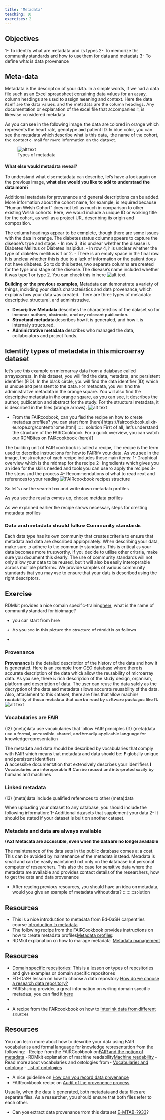 ```yaml
---
title: 'Metadata'
teaching: 10
exercises: 2
---
```

::: callout
## Objectives
1- To identify what are metadata and its types
2- To memorize the community standards and how to use them for data and metadata
3- To define what is data provenance
:::

## Meta-data

Metadata is the description of your data.  In a simple words, if we had a data file such as an Excel spreadsheet containing data values for an assay, column headings are used to assign meaning and context.  Here the data itself are the data values, and the metadata are the column headings. Any documentation or explanation of the excel file that accompanies it, is likewise considered metadata.

As you can see in the following image,  the data are colored in orange which represents the heart rate, genotype and patient ID. In blue color, you can see the metadata which describe what is this data, (the name of the cohort, the contact e-mail for more information on the dataset.

![Types of metadata](fig/fairifying1.jpg){alt='alt text'}


#### What else would metadata reveal?
To understand what else metadata can describe, let's have a look again on the previous image, **what else would you like to add to understand the data more?**

Additional metadata for provenance and general descriptions can be added. More information about the cohort name, for example, is required because "Human Welsh Cohort" does not tell us much in comparison to other existing Welsh cohorts. Here, we would include a unique ID or working title for the cohort, as well as a project URL describing its origin and composition.

The column headings appear to be complete, though there are some issues with the data in orange. The diabetes status column appears to capture the disease's type and stage.
- In row 3, it is unclear whether the disease is Diabetes Mellitus or Diabetes Insipidus.
- In row 4, it is unclear whether the type of diabetes mellitus is 1 or 2.
- There is an empty space in the final row. It is unclear whether this is due to a lack of information or the patient does not have diabetes.
So to do this better, two separate columns are created for the type and stage of the disease. The disease's name included whether it was type 1 or type 2. You can check this in here 
![Types of metadata](fig/fairifying4.jpg){alt='alt text'}


**Building on the previous examples,** Metadata can demonstrate a variety of things, including your data's characteristics and data provenance, which explains how your data was created. There are three types of metadata: descriptive, structural, and administrative.  

- **Descriptive Metadata** describes the characteristics of the dataset so for instance authors, abstracts, and any relevant publication.
- **Structural metadata** describes how it is generated, and how it is internally structured.
- **Administrative metadata** describes who managed the data, collaborators and project funds.  

::: discussion
## Identify types of metadata in this microarray dataset
let’s see this example on microarray data from a database called arrayexpress. In this dataset, you will find the data, metadata, and persistent identifier (PID). In the black circle, you will find the data identifier (ID) which is unique and persistent to the data. For metadata, you will find the administrative metadata in the orange square. You will also find the descriptive metadata in the orange square, as you can see, it describes the author, publication and abstract for the study. For the structural metadata, it is described in the files (orange arrows). 
![Types of metadata](fig/metadata.jpg){alt='alt text'}
:::



:::::::::::::::::::::::::::::: challenge
- From the FAIRcoobook, can you find the recipe on how to create metadata profiles? you can start from (here)[https://faircookbook.elixir-europe.org/content/home.html]
:::::: solution
First of all, let's understand the structure of the FAIRCookbook. For a quick overview, you can watch our RDMBites on FAIRcookbook (here)[]

The building unit of FAIR cookbook is called a recipe, The recipe is the term used to describe instructions for how to FAIRify your data. As you see in the image, the structure of each recipe includes these main items:
1- Graphical overview which is the midmap for the recipe
2- Ingredients which gives you an idea for the skills needed and tools you can use to apply the recipes
3- The steps and the process
4- Recommendations of what to read next and references to your reading
![FAIRcookbook recipes structure]()

So let's use the search box and write down metadata profiles

As you see the results comes up, choose metdata profiles

As we explained earlier the recipe shows necessary steps for  creating metadata profiles




:::::::::::::::::::::::::::::::::::::::



### Data and metadata should follow Community standards
Each data type has its own community that creates criteria to ensure that metadata and data are described appropriately. When describing your data, make sure to adhere to the community standards. This is critical as your data becomes more trustworthy. If you decide to utilise other criteria, make sure you document this clearly. The use of community standards will not only allow your data to be reused, but it will also be easily interoperable across multiple platforms.
We provide samples of various community standards that you may use to ensure that your data is described using the right descriptors. 


::: challenge
## Exercise
RDMkit provides a nice domain specific-training[here](https://rdmkit.elixir-europe.org/your_domain), what is the name of community standard for bioimage?

- you can start from here
- As you see in this picture the structure of rdmkit is as follows


- 
:::

### Provenance

**Provenance** is the detailed description of the history of the data and how it is generated.
Here is an example from GEO database where there is accurate description of the data which allow the reusability of microarray data. As you see, there is rich description of the study design, organism, platform and description of data. The user can reuse the data safely as the decryption of the data and metadata allows accurate reusability of the data. Also, attachment to this dataset, there are files that allow machine readability of these metadata that can be read by software packages like R.
![An example from GEO dataset shows how the data were generated and processed](fig/provenance.png){alt='alt text'}



### Vocabularies are FAIR
(I2)  (meta)data use vocabularies that follow FAIR principles
(I1)  (meta)data use a formal, accessible, shared, and broadly applicable language for knowledge representation


The metadata and data should be described by vocabularies that comply with FAIR which means that metadata and data should be:
**F** globally unique and persistent identifiers                           
**A** accessible documentation that extensively describes your identifiers
**I** Vocabularies are interoperable
**R** Can be reused and interpreted easily by humans and machines


### Linked metadata
(I3)  (meta)data include qualified references to other (meta)data

When uploading your dataset to any database, you should include the following information:
1- Additional datasets that supplement your data
2- It should be stated if your dataset is built on another dataset.

### Metadata and data are always available

**(A2) Metadata are accessible, even when the data are no longer available**

The maintenance of the data sets in the public database comes at a cost. This can be avoided by maintenance of the metadata instead. Metadata is small and can be easily maintained not only on the database but personal computer of researchers. This also the case for sensitive data where the metadata are available and provides contact details of the researchers, how to get the data and data provenance


::::::::::::::::::::::::: challenge
- After reading previous resources, you should have an idea on metadata, would you give an example of metadata without data?
:::::::::solution

:::::::::::::::::::::::::

::: callout
## Resources
- This is a nice introduction to metadata from Ed-DaSH carpentries course [Introduction to metadata](https://carpentries-incubator.github.io/fair-bio-practice/05-intro-to-metadata/index.html) 
- The following recipe from the FAIRCookbook provides instructions on how to create metadata profiles[Metadata profiles](https://faircookbook.elixir-europe.org/content/recipes/interoperability/creating-minimal-metadata-profiles.html): 
- RDMkit explanation on how to manage metadata: [Metadata management](https://rdmkit.elixir-europe.org/metadata_management.html)
:::
::: callout
## Resources

- [Domain specific repositories](https://carpentries-incubator.github.io/fair-bio-practice/13-data-repositories/index.html): This is a lesson on types of repositories and give examples on domain specific repositories
- ED-DaSH lesson on how to choose a data repository [How do we choose a research data repository?](https://carpentries-incubator.github.io/fair-bio-practice/13-data-repositories/index.html)
- FAIRsharing provided a great information on writing domain specific metadata, you can find it [here](https://fairsharing.org/searchfairsharingRegistry=Standard&subjects=life%2520science&page=1)
- 
:::
::: callout
- A recipe from the FAIRcookbook on how to [Interlink data from different sources](https://faircookbook.elixir-europe.org/content/recipes/interoperability/identifier-mapping.html#references)
:::
::: callout
## Resources
You can learn more about how to describe your data using FAIR vocabularies and formal language for knowledge representation from the following:
- Recipe from the FAIRCookbook on[FAIR and the notion of metadata](https://faircookbook.elixir-europe.org/content/recipes/introduction/metadata-fair.html)
- RDMkit explanation of machine readability[Machine readability](https://rdmkit.elixir-europe.org/machine_actionability)
- Read more about vocabularies and ontologies from 
- [Vocabularies and ontology](https://carpentries-incubator.github.io/fair-bio-practice/06-being-precise/index.html)
- [List of ontologies](https://obofoundry.org/)
:::

::: callout
- A nice guideline on [How can you record data provenance](https://rdmkit.elixir-europe.org/data_provenance)
- FAIRcookbook recipe on [Audit of the provenence process](https://faircookbook.elixir-europe.org/content/recipes/reusability/provenance.html)
::: 

Usually, when the data is generated, both metadata and data files are separate files. As a researcher, you should ensure that both files refer to each other.

::::::::::: challenge
- Can you extract data provenance from this data set [E-MTAB-7933](https://www.ebi.ac.uk/biostudies/arrayexpress/studies/E-MTAB-7933)? 
::::::::::::::::
